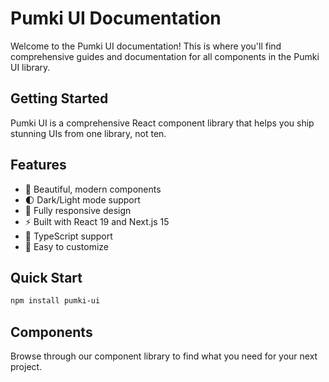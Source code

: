 # Pumki UI Documentation

Welcome to the Pumki UI documentation! This is where you'll find comprehensive guides and documentation for all components in the Pumki UI library.

## Getting Started

Pumki UI is a comprehensive React component library that helps you ship stunning UIs from one library, not ten.

## Features

- 🎨 Beautiful, modern components
- 🌓 Dark/Light mode support
- 📱 Fully responsive design
- ⚡ Built with React 19 and Next.js 15
- 🔧 TypeScript support
- 🎯 Easy to customize

## Quick Start

```bash copy
npm install pumki-ui
```

## Components

Browse through our component library to find what you need for your next project.
